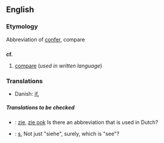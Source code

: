 ==English==
===Etymology===
Abbreviation of {{L.}} [[confer#Latin|confer]], compare

==={{abbreviation}}===
'''cf.'''

# [[compare]] (''used in written language'')

===Translations===
<!--Put ABBREVIATIONS in this table, where these exist-->
{{top}}
*Danish: [[jf.]]<!--[[jævnfør]]-->
{{mid}}
{{bottom}}

=====Translations to be checked=====
<!--Remove this section once all of the translations below have been moved into the tables above.-->
{{checktrans}}
*{{ttbc|Dutch}}: [[zie]], [[zie ook]] Is there an abbreviation that is used in Dutch?
*{{ttbc|German}}: [[s.#German|s.]]<!--[[siehe]], [[siehe auch]]--> Not just "siehe", surely, which is "see"?